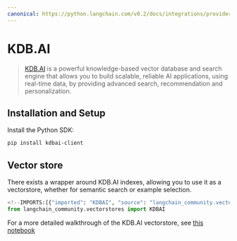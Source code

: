```yaml
---
canonical: https://python.langchain.com/v0.2/docs/integrations/providers/kdbai/
---
```


# KDB.AI

> [KDB.AI](https://kdb.ai) is a powerful knowledge-based vector database and search engine that allows you to build scalable, reliable AI applications, using real-time data, by providing advanced search, recommendation and personalization.

## Installation and Setup

Install the Python SDK:

```bash
pip install kdbai-client
```

## Vector store

There exists a wrapper around KDB.AI indexes, allowing you to use it as a vectorstore,
whether for semantic search or example selection.

```python
<!--IMPORTS:[{"imported": "KDBAI", "source": "langchain_community.vectorstores", "docs": "https://api.python.langchain.com/en/latest/vectorstores/langchain_community.vectorstores.kdbai.KDBAI.html", "title": "KDB.AI"}]-->
from langchain_community.vectorstores import KDBAI
```

For a more detailed walkthrough of the KDB.AI vectorstore, see [this notebook](/docs/integrations/vectorstores/kdbai)